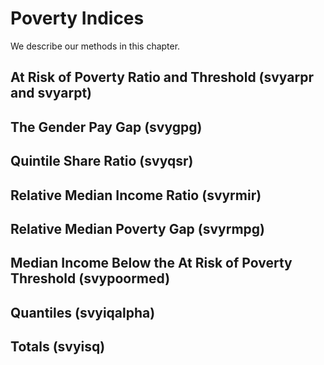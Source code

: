 # Poverty Indices  {#poverty}

We describe our methods in this chapter.

## At Risk of Poverty Ratio and Threshold (svyarpr and svyarpt)

## The Gender Pay Gap (svygpg)

## Quintile Share Ratio (svyqsr)

## Relative Median Income Ratio (svyrmir)

## Relative Median Poverty Gap (svyrmpg)

## Median Income Below the At Risk of Poverty Threshold  (svypoormed)

## Quantiles (svyiqalpha)

## Totals (svyisq)
